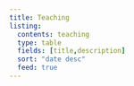 ```yaml
---
title: Teaching
listing: 
  contents: teaching
  type: table
  fields: [title,description]
  sort: "date desc"
  feed: true
---  
```


<script async src="https://pagead2.googlesyndication.com/pagead/js/adsbygoogle.js?client=ca-pub-6878992848042528"
     crossorigin="anonymous"></script>